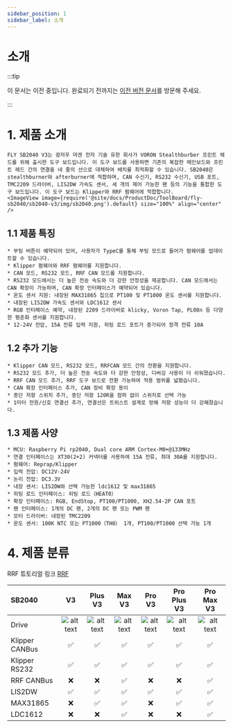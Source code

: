 ```yaml
---
sidebar_position: 1
sidebar_label: 소개
---
```




# 소개

:::tip

이 문서는 이전 중입니다. 완료되기 전까지는 [이전 버전 문서](https://mellow.klipper.cn/#/)를 방문해 주세요.

:::
# 1. 제품 소개

    FLY SB2040 V3는 광저우 마겐 전자 기술 유한 회사가 VORON Stealthburber 프린트 헤드를 위해 출시한 도구 보드입니다. 이 도구 보드를 사용하면 기존의 복잡한 메인보드와 프린트 헤드 간의 연결을 네 줄의 선으로 대체하여 배치를 최적화할 수 있습니다. SB2040은 stealthburner와 afterburner에 적합하며, CAN 수신기, RS232 수신기, USB 포트, TMC2209 드라이버, LIS2DW 가속도 센서, 세 개의 제어 가능한 팬 등의 기능을 통합한 도구 보드입니다. 이 도구 보드는 Klipper와 RRF 펌웨어에 적합합니다.
    <ImageView image={require('@site/docs/ProductDoc/ToolBoard/fly-sb2040/sb2040-v3/img/sb2040.png').default} size="100%" align="center" />


## 1.1 제품 특징

    * 부팅 버튼이 예약되어 있어, 사용자가 TypeC를 통해 부팅 모드로 들어가 펌웨어를 업데이트할 수 있습니다.
    * Klipper 펌웨어와 RRF 펌웨어를 지원합니다.
    * CAN 모드, RS232 모드, RRF CAN 모드를 지원합니다.
    * RS232 모드에서는 더 높은 전송 속도와 더 강한 안정성을 제공합니다. CAN 모드에서는 CAN 확장이 가능하며, CAN 확장 인터페이스가 예약되어 있습니다.
    * 온도 센서 지원: 내장된 MAX31865 칩으로 PT100 및 PT1000 온도 센서를 지원합니다.
    * 내장된 LIS2DW 가속도 센서와 LDC1612 센서
    * RGB 인터페이스 예약, 내장된 2209 드라이버로 klicky, Voron Tap, PL08n 등 다양한 평준화 센서를 지원합니다.
    * 12-24V 전압, 15A 전류 입력 지원, 히팅 로드 포트가 증가되어 정격 전류 10A

## 1.2 추가 기능

    * Klipper CAN 모드, RS232 모드, RRFCAN 모드 간의 전환을 지원합니다.
    * RS232 모드 추가, 더 높은 전송 속도와 더 강한 안정성, 디버깅 사용이 더 쉬워졌습니다.
    * RRF CAN 모드 추가, RRF 도구 보드로 전환 가능하여 적용 범위를 넓혔습니다.
    * CAN 확장 인터페이스 추가, CAN 장비 확장 용이
    * 종단 저항 스위치 추가, 종단 저항 120R을 점퍼 없이 스위치로 선택 가능
    * 1미터 전원/신호 연결선 추가, 연결선은 트위스트 설계로 방해 저항 성능이 더 강해졌습니다.

## 1.3 제품 사양


    * MCU: Raspberry Pi rp2040, Dual core ARM Cortex-M0+@133MHz
    * 연결 인터페이스는 XT30(2+2) 커넥터를 사용하여 15A 전류, 최대 30A를 지원합니다.
    * 펌웨어: Reprap/Klipper
    * 입력 전압: DC12V-24V
    * 논리 전압: DC3.3V
    * 내장 센서: LIS2DW와 선택 가능한 ldc1612 및 max31865
    * 히팅 로드 인터페이스: 히팅 로드（HEAT0）
    * 확장 인터페이스: RGB, EndStop, PT100/PT1000, XH2.54-2P CAN 포트
    * 팬 인터페이스: 1개의 DC 팬, 2개의 DC 팬 또는 PWM 팬
    * 모터 드라이버: 내장된 TMC2209
    * 온도 센서: 100K NTC 또는 PT1000（TH0） 1개, PT100/PT1000 선택 가능 1개

# 4. 제품 분류

RRF 튜토리얼 링크 [RRF](https://teamgloomy.github.io/fly_sb2040_pro_max_v3_general.html)

| SB2040         |          V3          |       Plus V3        |        Max V3        |        Pro V3        |     Pro Plus V3      |      Pro Max V3      |
| :------------- | :------------------: | :------------------: | :------------------: | :------------------: | :------------------: | :------------------: |
| Drive          | ![alt text][TMC2209] | ![alt text][TMC2209] | ![alt text][TMC2209] | ![alt text][TMC2240] | ![alt text][TMC2240] | ![alt text][TMC2240] |
| Klipper CANBus |  :white_check_mark:  |  :white_check_mark:  |  :white_check_mark:  |  :white_check_mark:  |  :white_check_mark:  |  :white_check_mark:  |
| Klipper RS232  |  :white_check_mark:  |  :white_check_mark:  |  :white_check_mark:  |  :white_check_mark:  |  :white_check_mark:  |  :white_check_mark:  |
| RRF CANBus     |         :x:          |         :x:          |  :white_check_mark:  |         :x:          |         :x:          |  :white_check_mark:  |
| LIS2DW         |  :white_check_mark:  |  :white_check_mark:  |  :white_check_mark:  |  :white_check_mark:  |  :white_check_mark:  |  :white_check_mark:  |
| MAX31865       |         :x:          |  :white_check_mark:  |  :white_check_mark:  |         :x:          |  :white_check_mark:  |  :white_check_mark:  |
| LDC1612        |         :x:          |         :x:          |  :white_check_mark:  |         :x:          |         :x:          |  :white_check_mark: |


[TMC2209]: https://img.shields.io/badge/-TMC2209-green "TMC2209"
[TMC2240]: https://img.shields.io/badge/-TMC2240-blue "TMC2240"